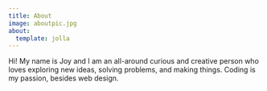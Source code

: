 ```yaml
---
title: About
image: aboutpic.jpg
about:
  template: jolla
---
```


Hi! My name is Joy and I am an all-around curious and creative person who loves exploring new ideas, solving problems, and making things. Coding is my passion, besides web design. 